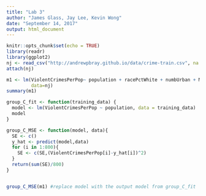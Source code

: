 ---
title: "Lab 3"
author: "James Glass, Jay Lee, Kevin Wong"
date: "September 14, 2017"
output: html_document
---

```{r setup, include=FALSE}
knitr::opts_chunk$set(echo = TRUE)
library(readr)
library(ggplot2)
nj <- read_csv("http://andrewpbray.github.io/data/crime-train.csv", na = c("", "NA", "?"))
attach(nj)
```

```{r pure linear}
m1 <- lm(ViolentCrimesPerPop~ population + racePctWhite + numbUrban + MalePctDivorce + PctKids2Par + PctWorkMom + PctIlleg + PctPersDenseHous + PctHousOccup + PctHousOwnOcc + NumStreet,
         data=nj)
summary(m1)
```

```{r fit}
group_C_fit <- function(training_data) {
  model <- lm(ViolentCrimesPerPop ~ population, data = training_data)
  model
}
```

```{r MSE}
group_C_MSE <- function(model, data){ 
  SE <- c()
  y_hat <- predict(model,data)
  for (i in 1:800){
    SE <- c(SE,(ViolentCrimesPerPop[i]-y_hat[i])^2)
  }
  return(sum(SE)/800)
}


group_C_MSE(m1) #replace model with the output model from group_C_fit
```
